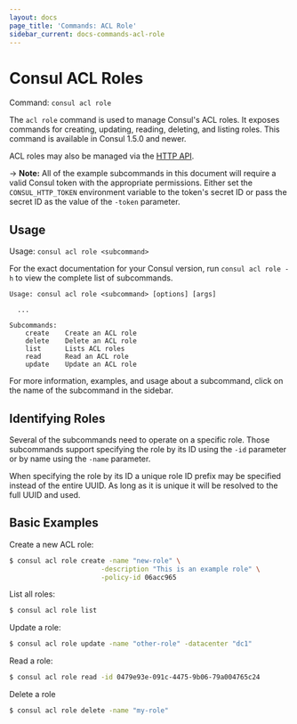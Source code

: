 ```yaml
---
layout: docs
page_title: 'Commands: ACL Role'
sidebar_current: docs-commands-acl-role
---
```


# Consul ACL Roles

Command: `consul acl role`

The `acl role` command is used to manage Consul's ACL roles.
It exposes commands for creating, updating, reading, deleting, and listing roles.
This command is available in Consul 1.5.0 and newer.

ACL roles may also be managed via the [HTTP API](/api/acl/roles.html).

-> **Note:** All of the example subcommands in this document will require a valid
Consul token with the appropriate permissions. Either set the
`CONSUL_HTTP_TOKEN` environment variable to the token's secret ID or pass the
secret ID as the value of the `-token` parameter.

## Usage

Usage: `consul acl role <subcommand>`

For the exact documentation for your Consul version, run `consul acl role -h` to view the complete list of subcommands.

```text
Usage: consul acl role <subcommand> [options] [args]

  ...

Subcommands:
    create    Create an ACL role
    delete    Delete an ACL role
    list      Lists ACL roles
    read      Read an ACL role
    update    Update an ACL role
```

For more information, examples, and usage about a subcommand, click on the name
of the subcommand in the sidebar.

## Identifying Roles

Several of the subcommands need to operate on a specific role. Those
subcommands support specifying the role by its ID using the `-id` parameter
or by name using the `-name` parameter.

When specifying the role by its ID a unique role ID prefix may be specified
instead of the entire UUID. As long as it is unique it will be resolved to the
full UUID and used.

## Basic Examples

Create a new ACL role:

```sh
$ consul acl role create -name "new-role" \
                       -description "This is an example role" \
                       -policy-id 06acc965
```

List all roles:

```sh
$ consul acl role list
```

Update a role:

```sh
$ consul acl role update -name "other-role" -datacenter "dc1"
```

Read a role:

```sh
$ consul acl role read -id 0479e93e-091c-4475-9b06-79a004765c24
```

Delete a role

```sh
$ consul acl role delete -name "my-role"
```
